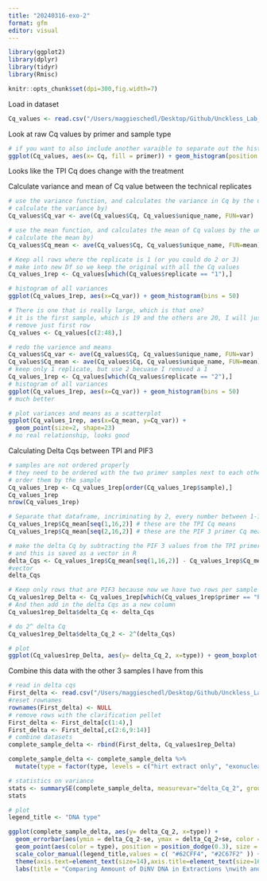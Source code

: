 ```yaml
---
title: "20240316-exo-2"
format: gfm
editor: visual
---
```


```r
library(ggplot2)
library(dplyr)
library(tidyr)
library(Rmisc)
```

```r
knitr::opts_chunk$set(dpi=300,fig.width=7)
```

Load in dataset

```r
Cq_values <- read.csv("/Users/maggieschedl/Desktop/Github/Unckless_Lab_Resources/qPCR_analysis/20240316-exo-2/20240316-exo-2-qPCR.csv")

```

Look at raw Cq values by primer and sample type

```r
# if you want to also include another varaible to separate out the histogram by, you can include a facet 
ggplot(Cq_values, aes(x= Cq, fill = primer)) + geom_histogram(position = "dodge") + facet_grid(~type) 
```

Looks like the TPI Cq does change with the treatment

Calculate variance and mean of Cq value between the technical replicates

```r
# use the variance function, and calculates the variance in Cq by the unique.name (each sample/primer has 3 Cq values to 
# calculate the variance by)
Cq_values$Cq_var <- ave(Cq_values$Cq, Cq_values$unique_name, FUN=var)

# use the mean function, and calculates the mean of Cq values by the unique.name (each sample/primer has 3 Cq values to 
# calculate the mean by)
Cq_values$Cq_mean <- ave(Cq_values$Cq, Cq_values$unique_name, FUN=mean)

# Keep all rows where the replicate is 1 (or you could do 2 or 3)
# make into new Df so we keep the original with all the Cq values
Cq_values_1rep <- Cq_values[which(Cq_values$replicate == "1"),]

# histogram of all variances
ggplot(Cq_values_1rep, aes(x=Cq_var)) + geom_histogram(bins = 50)

# There is one that is really large, which is that one?
# it is the first sample, which is 19 and the others are 20, I will just remove that one sample 
# remove just first row 
Cq_values <- Cq_values[c(2:48),]

# redo the varience and means 
Cq_values$Cq_var <- ave(Cq_values$Cq, Cq_values$unique_name, FUN=var)
Cq_values$Cq_mean <- ave(Cq_values$Cq, Cq_values$unique_name, FUN=mean)
# keep only 1 replicate, but use 2 becuase I removed a 1 
Cq_values_1rep <- Cq_values[which(Cq_values$replicate == "2"),]
# histogram of all variances
ggplot(Cq_values_1rep, aes(x=Cq_var)) + geom_histogram(bins = 50)
# much better

# plot variances and means as a scatterplot 
ggplot(Cq_values_1rep, aes(x=Cq_mean, y=Cq_var)) +
  geom_point(size=2, shape=23)
# no real relationship, looks good 

```

Calculating Delta Cqs between TPI and PIF3

```r
# samples are not ordered properly
# they need to be ordered with the two primer samples next to each other for each sample 
# order them by the sample
Cq_values_1rep <- Cq_values_1rep[order(Cq_values_1rep$sample),]
Cq_values_1rep
nrow(Cq_values_1rep)

# Separate that dataframe, incriminating by 2, every number between 1-16 (number of rows in dataframe)
Cq_values_1rep$Cq_mean[seq(1,16,2)] # these are the TPI Cq means 
Cq_values_1rep$Cq_mean[seq(2,16,2)] # these are the PIF 3 primer Cq means 

# make the delta Cq by subtracting the PIF 3 values from the TPI primer values
# and this is saved as a vector in R 
delta_Cqs <- Cq_values_1rep$Cq_mean[seq(1,16,2)] - Cq_values_1rep$Cq_mean[seq(2,16,2)]
#vector
delta_Cqs

# Keep only rows that are PIF3 because now we have two rows per sample
Cq_values1rep_Delta <- Cq_values_1rep[which(Cq_values_1rep$primer == "PIF 3"),]
# And then add in the delta Cqs as a new column
Cq_values1rep_Delta$delta_Cq <- delta_Cqs

# do 2^ delta Cq
Cq_values1rep_Delta$delta_Cq_2 <- 2^(delta_Cqs)

# plot 
ggplot(Cq_values1rep_Delta, aes(y= delta_Cq_2, x=type)) + geom_boxplot()  + theme_linedraw() + geom_point(position="jitter", size=3) 

```

Combine this data with the other 3 samples I have from this

```r
# read in delta cqs 
First_delta <- read.csv("/Users/maggieschedl/Desktop/Github/Unckless_Lab_Resources/qPCR_analysis/20240316-exo-2/20240112-exo-qPCR-delta.csv")
#reset rownames 
rownames(First_delta) <- NULL
# remove rows with the clarification pellet 
First_delta <- First_delta[c(1:4),]
First_delta <- First_delta[,c(2:6,9:14)]
# combine datasets 
complete_sample_delta <- rbind(First_delta, Cq_values1rep_Delta)

complete_sample_delta <- complete_sample_delta %>% 
  mutate(type = factor(type, levels = c("hirt extract only", "exonuclease treated")))

# statistics on variance 
stats <- summarySE(complete_sample_delta, measurevar="delta_Cq_2", groupvars=c("type"))
stats

# plot 
legend_title <- "DNA type"

ggplot(complete_sample_delta, aes(y= delta_Cq_2, x=type)) +
  geom_errorbar(aes(ymin = delta_Cq_2-se, ymax = delta_Cq_2+se, color = type),data = stats, position = position_dodge(0.3), width = 0.2)+
  geom_point(aes(color = type), position = position_dodge(0.3), size = 3) +
  scale_color_manual(legend_title,values = c( "#62CFF4", "#2C67F2" )) + theme_light() + 
  theme(axis.text=element_text(size=14),axis.title=element_text(size=16), legend.position = "none") +
  labs(title = "Comparing Ammount of DiNV DNA in Extractions \nwith and without Exonuclase V Treatment",y = "2^delta Cq", x = "DNA Sample Type")
```
